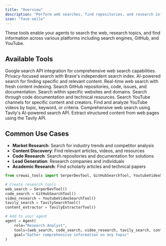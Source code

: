 ```yaml
---
title: "Overview"
description: "Perform web searches, find repositories, and research information across the internet"
icon: "face-smile"
---
```


These tools enable your agents to search the web, research topics, and find information across various platforms including search engines, GitHub, and YouTube.

## **Available Tools**

<CardGroup cols={2}>
  <Card title="Serper Dev Tool" icon="google" href="/en/tools/search-research/serperdevtool">
    Google search API integration for comprehensive web search capabilities.
  </Card>

  <Card title="Brave Search Tool" icon="shield" href="/en/tools/search-research/bravesearchtool">
    Privacy-focused search with Brave's independent search index.
  </Card>

  <Card title="Exa Search Tool" icon="magnifying-glass" href="/en/tools/search-research/exasearchtool">
    AI-powered search for finding specific and relevant content.
  </Card>

  <Card title="LinkUp Search Tool" icon="link" href="/en/tools/search-research/linkupsearchtool">
    Real-time web search with fresh content indexing.
  </Card>

  <Card title="GitHub Search Tool" icon="github" href="/en/tools/search-research/githubsearchtool">
    Search GitHub repositories, code, issues, and documentation.
  </Card>

  <Card title="Website Search Tool" icon="globe" href="/en/tools/search-research/websitesearchtool">
    Search within specific websites and domains.
  </Card>

  <Card title="Code Docs Search Tool" icon="code" href="/en/tools/search-research/codedocssearchtool">
    Search through code documentation and technical resources.
  </Card>

  <Card title="YouTube Channel Search" icon="youtube" href="/en/tools/search-research/youtubechannelsearchtool">
    Search YouTube channels for specific content and creators.
  </Card>

  <Card title="YouTube Video Search" icon="play" href="/en/tools/search-research/youtubevideosearchtool">
    Find and analyze YouTube videos by topic, keyword, or criteria.
  </Card>

  <Card title="Tavily Search Tool" icon="magnifying-glass" href="/en/tools/search-research/tavilysearchtool">
    Comprehensive web search using Tavily's AI-powered search API.
  </Card>

  <Card title="Tavily Extractor Tool" icon="file-text" href="/en/tools/search-research/tavilyextractortool">
    Extract structured content from web pages using the Tavily API.
  </Card>
</CardGroup>

## **Common Use Cases**

- **Market Research**: Search for industry trends and competitor analysis
- **Content Discovery**: Find relevant articles, videos, and resources
- **Code Research**: Search repositories and documentation for solutions
- **Lead Generation**: Research companies and individuals
- **Academic Research**: Find scholarly articles and technical papers

```python
from crewai_tools import SerperDevTool, GitHubSearchTool, YoutubeVideoSearchTool, TavilySearchTool, TavilyExtractorTool

# Create research tools
web_search = SerperDevTool()
code_search = GitHubSearchTool()
video_research = YoutubeVideoSearchTool()
tavily_search = TavilySearchTool()
content_extractor = TavilyExtractorTool()

# Add to your agent
agent = Agent(
    role="Research Analyst",
    tools=[web_search, code_search, video_research, tavily_search, content_extractor],
    goal="Gather comprehensive information on any topic"
)
```

